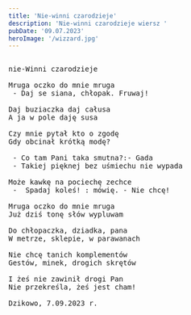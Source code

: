 ```yaml
---
title: 'Nie-winni czarodzieje'
description: 'Nie-winni czarodzieje wiersz '
pubDate: '09.07.2023'
heroImage: '/wizzard.jpg'
---
```

<pre>

nie-Winni czarodzieje

Mruga oczko do mnie mruga
 - Daj se siana, chłopak. Fruwaj!

Daj buziaczka daj całusa
A ja w pole daję susa

Czy mnie pytał kto o zgodę 
Gdy obcinał krótką modę?

 - Co tam Pani taka smutna?:- Gada
 - Takiej pięknej bez uśmiechu nie wypada

Może kawkę na pociechę zechce
 -  Spadaj koleś! : mówię. - Nie chcę!

Mruga oczko do mnie mruga
Już dziś tonę słów wypluwam

Do chłopaczka, dziadka, pana
W metrze, sklepie, w parawanach

Nie chcę tanich komplementów
Gestów, minek, drogich skrętów

I żeś nie zawinił drogi Pan
Nie przekreśla, żeś jest cham!

Dzikowo, 7.09.2023 r.

</pre>
